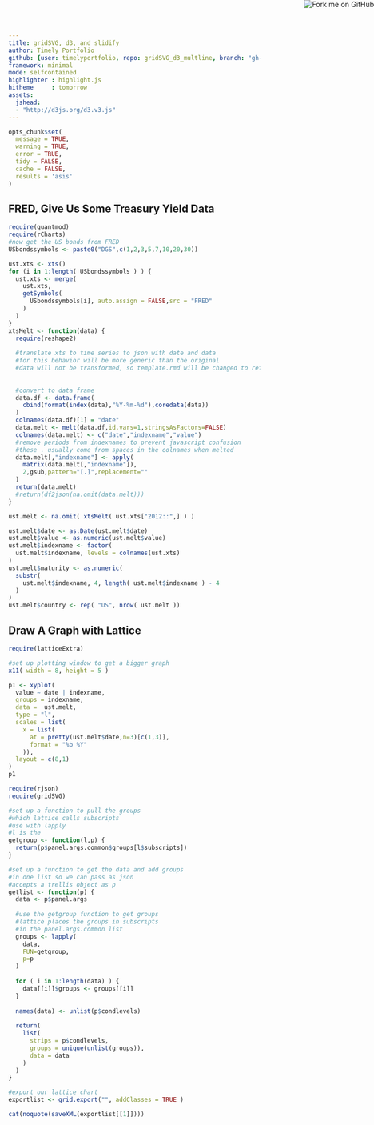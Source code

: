 ```yaml
---
title: gridSVG, d3, and slidify
author: Timely Portfolio
github: {user: timelyportfolio, repo: gridSVG_d3_multline, branch: "gh-pages"}
framework: minimal
mode: selfcontained
highlighter : highlight.js
hitheme     : tomorrow
assets:
  jshead:
  - "http://d3js.org/d3.v3.js"
---
```


<script src = "http://d3js.org/d3.v3.js" meta-charset = "utf-8"></script>

<a href="https://github.com/timelyportfolio/gridSVG_d3_multline"><img style="position: absolute; top: 0; right: 0; border: 0;" src="https://s3.amazonaws.com/github/ribbons/forkme_right_darkblue_121621.png" alt="Fork me on GitHub"></a>
  
```r
opts_chunk$set(
  message = TRUE,
  warning = TRUE,
  error = TRUE,
  tidy = FALSE,
  cache = FALSE,
  results = 'asis'
)
```

## FRED, Give Us Some Treasury Yield Data

```r
require(quantmod)
require(rCharts)
#now get the US bonds from FRED
USbondssymbols <- paste0("DGS",c(1,2,3,5,7,10,20,30))

ust.xts <- xts()
for (i in 1:length( USbondssymbols ) ) {
  ust.xts <- merge( 
    ust.xts,
    getSymbols( 
      USbondssymbols[i], auto.assign = FALSE,src = "FRED"
    )
  )
}
xtsMelt <- function(data) {
  require(reshape2)
  
  #translate xts to time series to json with date and data
  #for this behavior will be more generic than the original
  #data will not be transformed, so template.rmd will be changed to reflect
  
  
  #convert to data frame
  data.df <- data.frame(
    cbind(format(index(data),"%Y-%m-%d"),coredata(data))
  )
  colnames(data.df)[1] = "date"
  data.melt <- melt(data.df,id.vars=1,stringsAsFactors=FALSE)
  colnames(data.melt) <- c("date","indexname","value")
  #remove periods from indexnames to prevent javascript confusion
  #these . usually come from spaces in the colnames when melted
  data.melt[,"indexname"] <- apply(
    matrix(data.melt[,"indexname"]),
    2,gsub,pattern="[.]",replacement=""
  )
  return(data.melt)
  #return(df2json(na.omit(data.melt)))
}

ust.melt <- na.omit( xtsMelt( ust.xts["2012::",] ) )

ust.melt$date <- as.Date(ust.melt$date)
ust.melt$value <- as.numeric(ust.melt$value)
ust.melt$indexname <- factor(
  ust.melt$indexname, levels = colnames(ust.xts)
)
ust.melt$maturity <- as.numeric(
  substr(
    ust.melt$indexname, 4, length( ust.melt$indexname ) - 4
  )
)
ust.melt$country <- rep( "US", nrow( ust.melt ))
```

## Draw A Graph with Lattice

```r
require(latticeExtra)

#set up plotting window to get a bigger graph
x11( width = 8, height = 5 )

p1 <- xyplot(
  value ~ date | indexname,
  groups = indexname,
  data =  ust.melt,
  type = "l",
  scales = list(
    x = list(
      at = pretty(ust.melt$date,n=3)[c(1,3)],
      format = "%b %Y"
    )),
  layout = c(8,1)
)
p1

require(rjson)
require(gridSVG)

#set up a function to pull the groups
#which lattice calls subscripts
#use with lapply
#l is the 
getgroup <- function(l,p) {
  return(p$panel.args.common$groups[l$subscripts])
}

#set up a function to get the data and add groups
#in one list so we can pass as json
#accepts a trellis object as p
getlist <- function(p) {
  data <- p$panel.args
  
  #use the getgroup function to get groups
  #lattice places the groups in subscripts
  #in the panel.args.common list
  groups <- lapply(
    data,
    FUN=getgroup,
    p=p
  )
  
  for ( i in 1:length(data) ) {
    data[[i]]$groups <- groups[[i]]
  }
  
  names(data) <- unlist(p$condlevels)
  
  return(
    list(
      strips = p$condlevels,
      groups = unique(unlist(groups)),
      data = data
    )
  )
}

#export our lattice chart
exportlist <- grid.export("", addClasses = TRUE )
```

<div>
```r
cat(noquote(saveXML(exportlist[[1]])))
```
</div>

<script>
var data = 
```r
#use our fancy function from above to get
#all the data we will need to reverse data bind with d3
data <- rjson::toJSON( getlist( p1 ) )
cat(data)
```
var svg = d3.select("svg");
var line = d3.svg.line()
                  .x(function (d) {
                      return +d.x;
                   })
                  .y(function (d) { return +d.y; })
                  .interpolate("basis");

var parseDate = d3.time.format("%Y-%m-%d").parse,
                    bisectDate = d3.bisector(function (d) { return +d.x; }).left;

function pointsToArray(points) {
  var pointsArray = new Array();

  pointsArray = points.match(/[^ ]+/g);

  pointsArray = pointsArray.map(
                      function (d, i) {
                        return {
                          x: d.split(",")[0],
                          y: d.split(",")[1],
                        }
                      }
                  );

  return pointsArray;
}

var g = svg.selectAll('.lines');

var pointsdata = [];
var pointsline = [];
d3.entries(data.data).forEach(
  function (d,i) {
    pointsline = pointsToArray(d3.select(g[0][i]).select('polyline').attr("points"));
    d.value.groups.forEach(
      function (dd, ii) {
        pointsdata.push(
           {
              x:pointsline[ii].x, y:pointsline[ii].y,
              data: {"x": d.value.x[ii], "y": d.value.y[ii], "group": d.value.groups[ii], "strip": d.key } 
           }
        )
      }
    )
  }
)


//assign data to the line
//g.data(d3.entries(data.data));
g.data(d3.nest().key(function (d) { return d.data.group }).entries(pointsdata));

//loop through each polyline and add a path to contain the data for tootips/hover
g[0].forEach(function(d) {   
  var mypath = d3.select(d).append("path")
  mypath
    .datum(mypath.datum().values)
    .attr("d",line)
})

var focus = svg.selectAll(".focus")
                    .data(d3.entries(data.groups)).enter().append("g")
                          .attr("class", "focus")
                          .attr("id", function (d, i) { return "focus-" + i; })
                          .style("display", "none");

focus.append("circle")
                  .attr("r", 4.5)
                  .attr("stroke", "black")
                  .attr("fill-opacity", "0");

focus.append("text")
  .attr("x", 9)
  .attr("dy", ".35em");

svg
  .on("mouseover", function () { focus.style("display", null); })
  .on("mouseout", function () { focus.style("display", "none"); })
  .on("mousemove", mousemove);

function mousemove() {
  var x0 = d3.mouse(this)[0];
  var i;

  for(i1 = 0; i1<data.groups.length; i1++) {
    groupdata = d3.select(g.select("path")[0][i1]).datum().values
    if(d3.max(groupdata, function(d){return d.x}) > x0) {
      i = bisectDate(groupdata, x0, 1);
      break;
    }
  }

  d3.entries(data.groups).forEach(function (group, i1) {
      groupdata = d3.select(g.select("path")[0][i1]).datum().values

      var d;
      d = groupdata[i];
      //if (Boolean(d1)) { d = x0 - d0.x > d1.x - x0 ? d1 : d0 } else { d = d0 };
      d3.select("#focus-" + i1)
              .attr("transform", "translate(" + d.x + "," + ((+d3.select("rect").attr("height")) - d.y) + ")")
              .attr("fill", "black"); //color(0));
      d3.select("#focus-" + i1).select("text")
              .text(d.data.group + ": " + d.data.y)
             // .attr("fill", "black"); //color(0));
  });
}
</script>